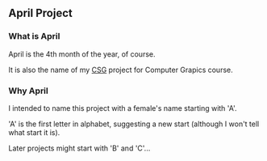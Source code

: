 == April Project ==

=== What is April ===

April is the 4th month of the year, of course.

It is also the name of my [http://en.wikipedia.org/wiki/Constructive_solid_geometry CSG] project for Computer Grapics course.

=== Why April ===

I intended to name this project with a female's name starting with 'A'.

'A' is the first letter in alphabet, suggesting a new start (although I won't tell what start it is).

Later projects might start with 'B' and 'C'...

